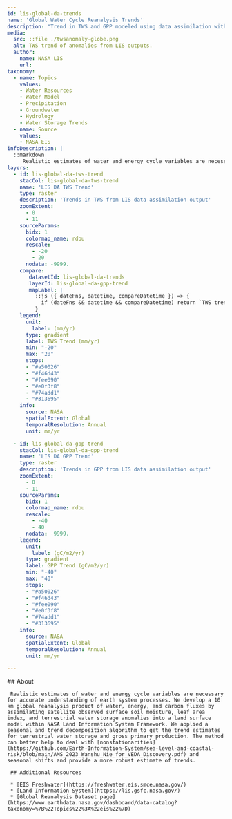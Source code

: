 ```yaml
---
id: lis-global-da-trends
name: 'Global Water Cycle Reanalysis Trends'
description: "Trend in TWS and GPP modeled using data assimilation within Land Information System framework"
media:
  src: ::file ./twsanomaly-globe.png
  alt: TWS trend of anomalies from LIS outputs.
  author:
    name: NASA LIS
    url:
taxonomy:
  - name: Topics
    values:
    - Water Resources
    - Water Model
    - Precipitation
    - Groundwater
    - Hydrology
    - Water Storage Trends
  - name: Source
    values:
    - NASA EIS
infoDescription: |
  ::markdown
     Realistic estimates of water and energy cycle variables are necessary for accurate understanding of earth system processes. We develop a 10 km global reanalysis product of water, energy, and carbon fluxes by assimilating satellite observed surface soil moisture, leaf area index, and terrestrial water storage anomalies into a land surface model within NASA Land Information System Framework. We applied a seasonal and trend decomposition algorithm to get the trend estimates for terrestrial water storage and gross primary production. The method can better help to deal with [nonstationarities](https://github.com/Earth-Information-System/sea-level-and-coastal-risk/blob/main/AMS_2023_Wanshu_Nie_for_VEDA_Discovery.pdf) and seasonal shifts and provide a more robust estimate of trends.
layers:
  - id: lis-global-da-tws-trend
    stacCol: lis-global-da-tws-trend
    name: 'LIS DA TWS Trend'
    type: raster
    description: 'Trends in TWS from LIS data assimilation output'
    zoomExtent:
      - 0
      - 11
    sourceParams:
      bidx: 1
      colormap_name: rdbu
      rescale:
        - -20
        - 20
      nodata: -9999.
    compare:
       datasetId: lis-global-da-trends
       layerId: lis-global-da-gpp-trend  
       mapLabel: |
         ::js ({ dateFns, datetime, compareDatetime }) => {
           if (dateFns && datetime && compareDatetime) return `TWS trend (2003-2021) VS GPP trend (2003-2021)`;
         }
    legend:
      unit:
        label: (mm/yr)
      type: gradient
      label: TWS Trend (mm/yr)
      min: "-20"
      max: "20"
      stops:
      - "#a50026"
      - "#f46d43"
      - "#fee090"
      - "#e0f3f8"
      - "#74add1"
      - "#313695"
    info:
      source: NASA
      spatialExtent: Global
      temporalResolution: Annual 
      unit: mm/yr

  - id: lis-global-da-gpp-trend
    stacCol: lis-global-da-gpp-trend
    name: 'LIS DA GPP Trend'
    type: raster
    description: 'Trends in GPP from LIS data assimilation output'
    zoomExtent:
      - 0
      - 11
    sourceParams:
      bidx: 1
      colormap_name: rdbu
      rescale:
        - -40
        - 40
      nodata: -9999.
    legend:
      unit:
        label: (gC/m2/yr)
      type: gradient
      label: GPP Trend (gC/m2/yr)
      min: "-40"
      max: "40"
      stops:
      - "#a50026"
      - "#f46d43"
      - "#fee090"
      - "#e0f3f8"
      - "#74add1"
      - "#313695"
    info:
      source: NASA
      spatialExtent: Global
      temporalResolution: Annual 
      unit: mm/yr

---
```


<Block>
   <Prose>
     ## About

     Realistic estimates of water and energy cycle variables are necessary for accurate understanding of earth system processes. We develop a 10 km global reanalysis product of water, energy, and carbon fluxes by assimilating satellite observed surface soil moisture, leaf area index, and terrestrial water storage anomalies into a land surface model within NASA Land Information System Framework. We applied a seasonal and trend decomposition algorithm to get the trend estimates for terrestrial water storage and gross primary production. The method can better help to deal with [nonstationarities](https://github.com/Earth-Information-System/sea-level-and-coastal-risk/blob/main/AMS_2023_Wanshu_Nie_for_VEDA_Discovery.pdf) and seasonal shifts and provide a more robust estimate of trends.

     ## Additional Resources

     * [EIS Freshwater](https://freshwater.eis.smce.nasa.gov/)
     * [Land Information System](https://lis.gsfc.nasa.gov/)
     * [Global Reanalysis Dataset page](https://www.earthdata.nasa.gov/dashboard/data-catalog?taxonomy=%7B%22Topics%22%3A%22eis%22%7D)
   </Prose>
 </Block>

